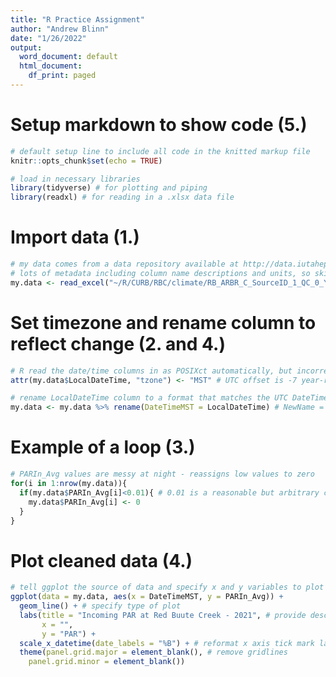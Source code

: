 ---
title: "R Practice Assignment"
author: "Andrew Blinn"
date: "1/26/2022"
output:
  word_document: default
  html_document:
    df_print: paged
---

# Setup markdown to show code (5.)
```{r setup}

# default setup line to include all code in the knitted markup file
knitr::opts_chunk$set(echo = TRUE)

# load in necessary libraries
library(tidyverse) # for plotting and piping
library(readxl) # for reading in a .xlsx data file

```


# Import data (1.)
```{r upload}

# my data comes from a data repository available at http://data.iutahepscor.org
# lots of metadata including column name descriptions and units, so skip the first 106 lines
my.data <- read_excel("~/R/CURB/RBC/climate/RB_ARBR_C_SourceID_1_QC_0_Year_2021.xlsx", skip = 106)

```

# Set timezone and rename column to reflect change (2. and 4.)
```{r rename}

# R read the date/time columns in as POSIXct automatically, but incorrectly assigned the timezone
attr(my.data$LocalDateTime, "tzone") <- "MST" # UTC offset is -7 year-round, so use MST (no daylight savings)

# rename LocalDateTime column to a format that matches the UTC DateTime using easy dplyr function
my.data <- my.data %>% rename(DateTimeMST = LocalDateTime) # NewName = OldName

```

# Example of a loop (3.)
```{r cleanup}

# PARIn_Avg values are messy at night - reassigns low values to zero
for(i in 1:nrow(my.data)){
  if(my.data$PARIn_Avg[i]<0.01){ # 0.01 is a reasonable but arbitrary cutoff value based on quick inspection
    my.data$PARIn_Avg[i] <- 0
  }
}

```

# Plot cleaned data (4.)
```{r plot}

# tell ggplot the source of data and specify x and y variables to plot
ggplot(data = my.data, aes(x = DateTimeMST, y = PARIn_Avg)) +
  geom_line() + # specify type of plot
  labs(title = "Incoming PAR at Red Buute Creek - 2021", # provide descriptive title and axis labels
       x = "",
       y = "PAR") +
  scale_x_datetime(date_labels = "%B") + # reformat x axis tick mark labels
  theme(panel.grid.major = element_blank(), # remove gridlines
    panel.grid.minor = element_blank())

```